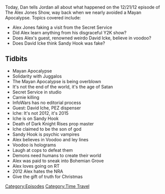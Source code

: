 {{Episode
    | title           = December 21, 2012
    | caption         = [https://knowledgefight.libsyn.com/knowledge-fight-december-21-2012 Listen to this episode on Libsyn]
    | episodeNumber   = 84
    | length          = 01:48:33
    | airDate         = September 20, 2017
    | coverageDate    = December 21, 2012
    | episodeType     = [[:Category:Time Travel|Time Travel]]
    | appearance      = [[David Iche]]
    | beverage        = Faygo
    | oocDrop         = Weatherman!
    | previousEpisode = [[83: November 10-12, 2015]]
    | nextEpisode     = [[85: September 20-21, 2017]]
}}

{{Stub}}

Today, Dan tells Jordan all about what happened on the 12/21/12 episode of The Alex Jones Show, way back when we nearly avoided a Mayan Apocalypse. Topics covered include:

*Alex Jones faking a visit from the Secret Service
*Did Alex learn anything from his disgraceful Y2K show?
*Does Alex's guest, renowned weirdo David Icke, believe in voodoo?
*Does David Icke think Sandy Hook was fake?

==Tidbits==

*Mayan Apocalypse
*Solidarity with Juggalos
*The Mayan Apocalypse is being overblown
*It's not the end of the world, it's the age of Satan
*Secret Service in studio
*Carnie killing
*InfoWars has no editorial process
*Guest: David Iche, PEZ dispenser
*Iche: It's not 2012, it's 2015
*Iche is on Sandy Hook
*Death of Dark Knight Rises prop master
*Iche claimed to be the son of god
*Sandy Hook is psychic vampires
*Alex believes in Voodoo and ley lines
*Voodoo is holograms
*Laugh at cops to defeat them
*Demons need humans to create their world
*Alex was paid to sneak into Bohemian Grove
*Alex loves going on RT
*2012 Alex hates the NRA
*Give the gift of truth for Christmas

[[Category:Episodes]]
[[Category:Time Travel]]